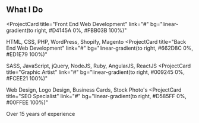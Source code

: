 ## What I Do

<ProjectCard
  title="Front End Web Development"
  link="#"
  bg="linear-gradient(to right, #D4145A 0%, #FBB03B 100%)"
>
  HTML, CSS, PHP, WordPress, Shopify, Magento
 </ProjectCard>
<ProjectCard
  title="Back End Web Development"
  link="#"
  bg="linear-gradient(to right, #662D8C 0%, #ED1E79 100%)"
>
  SASS, JavaScript, jQuery, NodeJS, Ruby, AngularJS, ReactJS
</ProjectCard>
<ProjectCard
  title="Graphic Artist"
  link="#"
  bg="linear-gradient(to right, #009245 0%, #FCEE21 100%)"
>
 Web Design, Logo Design, Business Cards, Stock Photo's
</ProjectCard>
<ProjectCard
  title="SEO Specialist"
  link="#"
  bg="linear-gradient(to right, #D585FF 0%, #00FFEE 100%)"
>
  Over 15 years of experience
</ProjectCard>
